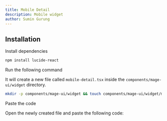 ```yaml
---
title: Mobile Detail
description: Mobile widget
author: Sumin Gurung
---
```


<ComponentPreview name="widget-mobile-detail--docs" />

## Installation

<Steps>
<Step>Install dependencies</Step>

```bash
npm install lucide-react
```

<Step>Run the following command</Step>

It will create a new file called `mobile-detail.tsx` inside the `components/mage-ui/widget` directory.

```bash
mkdir -p components/mage-ui/widget && touch components/mage-ui/widget/mobile-detail.tsx
```

<Step>Paste the code</Step>

Open the newly created file and paste the following code:

```jsx file=<rootDir>/mage-ui/widget/mobile-detail.tsx

```

</Steps>
